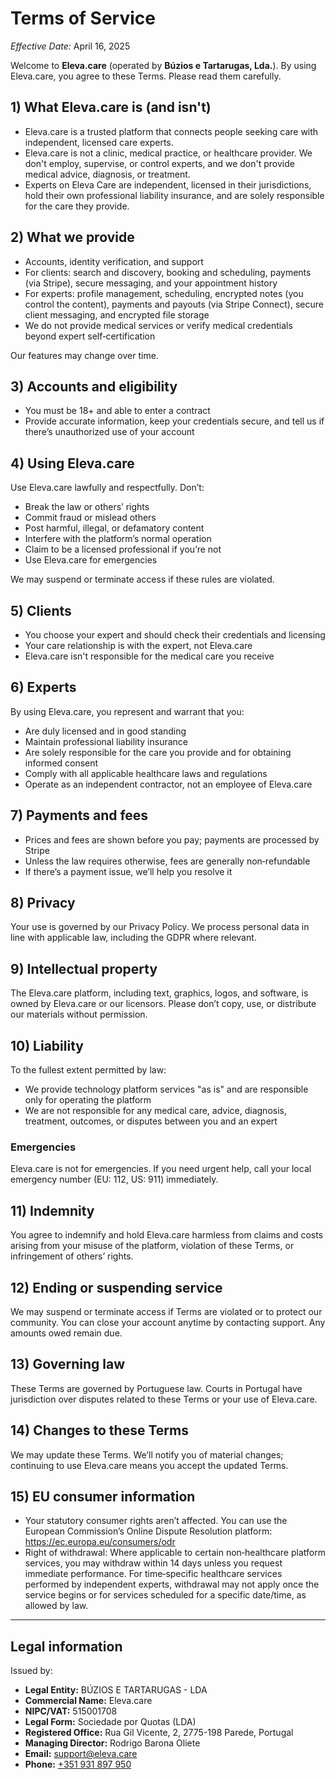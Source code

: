 # Terms of Service

_Effective Date:_ April 16, 2025

Welcome to **Eleva.care** (operated by **Búzios e Tartarugas, Lda.**). By using Eleva.care, you agree to these Terms. Please read them carefully.

## 1) What Eleva.care is (and isn't)

- Eleva.care is a trusted platform that connects people seeking care with independent, licensed care experts.
- Eleva.care is not a clinic, medical practice, or healthcare provider. We don't employ, supervise, or control experts, and we don't provide medical advice, diagnosis, or treatment.
- Experts on Eleva Care are independent, licensed in their jurisdictions, hold their own professional liability insurance, and are solely responsible for the care they provide.

## 2) What we provide

- Accounts, identity verification, and support
- For clients: search and discovery, booking and scheduling, payments (via Stripe), secure messaging, and your appointment history
- For experts: profile management, scheduling, encrypted notes (you control the content), payments and payouts (via Stripe Connect), secure client messaging, and encrypted file storage
- We do not provide medical services or verify medical credentials beyond expert self‑certification

Our features may change over time.

## 3) Accounts and eligibility

- You must be 18+ and able to enter a contract
- Provide accurate information, keep your credentials secure, and tell us if there’s unauthorized use of your account

## 4) Using Eleva.care

Use Eleva.care lawfully and respectfully. Don’t:

- Break the law or others’ rights
- Commit fraud or mislead others
- Post harmful, illegal, or defamatory content
- Interfere with the platform’s normal operation
- Claim to be a licensed professional if you’re not
- Use Eleva.care for emergencies

We may suspend or terminate access if these rules are violated.

## 5) Clients

- You choose your expert and should check their credentials and licensing
- Your care relationship is with the expert, not Eleva.care
- Eleva.care isn't responsible for the medical care you receive

## 6) Experts

By using Eleva.care, you represent and warrant that you:

- Are duly licensed and in good standing
- Maintain professional liability insurance
- Are solely responsible for the care you provide and for obtaining informed consent
- Comply with all applicable healthcare laws and regulations
- Operate as an independent contractor, not an employee of Eleva.care

## 7) Payments and fees

- Prices and fees are shown before you pay; payments are processed by Stripe
- Unless the law requires otherwise, fees are generally non‑refundable
- If there’s a payment issue, we’ll help you resolve it

## 8) Privacy

Your use is governed by our Privacy Policy. We process personal data in line with applicable law, including the GDPR where relevant.

## 9) Intellectual property

The Eleva.care platform, including text, graphics, logos, and software, is owned by Eleva.care or our licensors. Please don’t copy, use, or distribute our materials without permission.

## 10) Liability

To the fullest extent permitted by law:

- We provide technology platform services "as is" and are responsible only for operating the platform
- We are not responsible for any medical care, advice, diagnosis, treatment, outcomes, or disputes between you and an expert

### Emergencies

Eleva.care is not for emergencies. If you need urgent help, call your local emergency number (EU: 112, US: 911) immediately.

## 11) Indemnity

You agree to indemnify and hold Eleva.care harmless from claims and costs arising from your misuse of the platform, violation of these Terms, or infringement of others’ rights.

## 12) Ending or suspending service

We may suspend or terminate access if Terms are violated or to protect our community. You can close your account anytime by contacting support. Any amounts owed remain due.

## 13) Governing law

These Terms are governed by Portuguese law. Courts in Portugal have jurisdiction over disputes related to these Terms or your use of Eleva.care.

## 14) Changes to these Terms

We may update these Terms. We’ll notify you of material changes; continuing to use Eleva.care means you accept the updated Terms.

## 15) EU consumer information

- Your statutory consumer rights aren’t affected. You can use the European Commission’s Online Dispute Resolution platform: https://ec.europa.eu/consumers/odr
- Right of withdrawal: Where applicable to certain non‑healthcare platform services, you may withdraw within 14 days unless you request immediate performance. For time‑specific healthcare services performed by independent experts, withdrawal may not apply once the service begins or for services scheduled for a specific date/time, as allowed by law.

---

## Legal information

Issued by:

- **Legal Entity:** BÚZIOS E TARTARUGAS - LDA
- **Commercial Name:** Eleva.care
- **NIPC/VAT:** 515001708
- **Legal Form:** Sociedade por Quotas (LDA)
- **Registered Office:** Rua Gil Vicente, 2, 2775-198 Parede, Portugal
- **Managing Director:** Rodrigo Barona Oliete
- **Email:** [support@eleva.care](mailto:support@eleva.care)
- **Phone:** [+351 931 897 950](tel:+351931897950)
